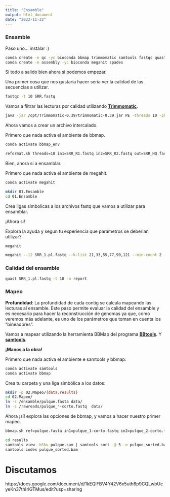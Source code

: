```yaml
---
title: "Ensamble"
output: html_document
date: "2022-11-22"
---
```

### Ensamble

Paso uno... instalar :)



```bash
conda create -n qc -yc bioconda bbmap trimmomatic samtools fastqc quast
conda create -n assembly -yc bioconda megahit spades
```

Si todo a salido bien ahora si podemos empezar.

Una primer cosa que nos gustaria hacer seria ver la calidad de las secuencias a utilizar.

```bash
fastqc -t 10 SRR.fastq
```

Vamos a filtrar las lecturas por calidad utilizando [**Trimmomatic**](http://www.usadellab.org/cms/?page=trimmomatic).

```bash
java -jar /opt/Trimmomatic-0.39/trimmomatic-0.39.jar PE -threads 10 -phred33 -trimlog triminfo.txt SRR_R1_001.fastq SRR_R2_001.fastq  SRR_R1_trimm.fastq  SRR_R1_unpair.fastq SRR_R2_trimm.fastq SRR_R2_unpair.fastq ILLUMINACLIP:/opt/Trimmomatic-0.39/adapters/TruSeq2-PE.fa:2:30:10:8:True LEADING:5 TRAILING:5 SLIDINGWINDOW:5:15 MINLEN:50
```

Ahora vamos a crear un archivo intercalado.

Primero que nada activa el ambiente de bbmap.

```bash
conda activate bbmap_env
```

```bash
reformat.sh threads=10 in1=SRR_R1.fastq in2=SRR_R2.fastq out=SRR_HQ.fastq
```

Bien, ahora si a ensamblar.

Primero que nada activa el ambiente de megahit.

```bash
conda activate megahit
```

```bash
mkdir 01.Ensamble
cd 01.Ensamble
```

Crea ligas simbolicas a los archivos fastq que vamos a utilizar para ensamblar. 

¡Ahora si!

Explora la ayuda y segun tu experiencia que parametros se deberian utilizar?  

```bash
megahit
```


```bash
megahit --12 SRR_1.pl.fastq --k-list 21,33,55,77,99,121 --min-count 2 --verbose -t 10 -o $i.pulque --out-prefix megahit 
```

### Calidad del ensamble 

```bash
quast SRR_1.pl.fastq -t 10 -o report
```

### Mapeo

**Profundidad**: La profundidad de cada contig se calcula mapeando las lecturas al ensamble. Este paso permite evaluar la calidad del ensamble y es necesario para hacer la reconstrucción de genomas ya que, como veremos más adelante, es uno de los parámetros que toman en cuenta los "bineadores". 

Vamos a mapear utilizando la herramienta BBMap del programa **[BBtools](https://jgi.doe.gov/data-and-tools/software-tools/bbtools/)**. Y [**samtools**](http://www.htslib.org/doc/samtools.html). 

**¡Manos a la obra!**

Primero que nada activa el ambiente e samtools y bbmap:

```bash
conda activate samtools
conda activate bbmap
```

Crea tu carpeta y una liga simbólica a los datos:

```bash
mkdir -p 02.Mapeo/{data,results}
cd 02.Mapeo/
ln -s /ensamble/pulque.fasta data/  
ln -s /rawreads/pulque_*-corto.fastq  data/ 
```

Ahora ¡sí! explora las opciones de bbmap, y vamos a hacer nuestro primer mapeo.

```bash
bbmap.sh ref=pulque.fasta in1=pulque_1-corto.fastq in2=pulque_2-corto.fastq out=pulque.sam kfilter=22 subfilter=15 maxindel=80 threads=4
```

```bash
cd results
samtools view -bShu pulque.sam | samtools sort -@ 5 -o pulque_sorted.bam
samtools index pulque_sorted.bam
```

# Discutamos

https://docs.google.com/document/d/1kEQlFBV4Y42V6x5uth6p9CQLwbUcyeKn37thI4GTMus/edit?usp=sharing



